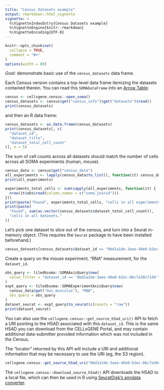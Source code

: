 ```yaml
---
title: "Census Datasets example"
output: rmarkdown::html_vignette
vignette: >
  %\VignetteIndexEntry{Census Datasets example}
  %\VignetteEngine{knitr::rmarkdown}
  %\VignetteEncoding{UTF-8}
---
```


```r
knitr::opts_chunk$set(
  collapse = TRUE,
  comment = "#>"
)
options(width = 80)
```

<!--
THIS VIGNETTE IS BASED ON:
https://github.com/chanzuckerberg/cellxgene-census/blob/main/api/python/notebooks/api_demo/census_datasets.ipynb
-->

*Goal:* demonstrate basic use of the `census_datasets` data frame.

Each Census version contains a top-level data frame itemizing the datasets contained therein. You can read this `SOMADataFrame` into an [Arrow Table](https://arrow.apache.org/docs/r/reference/Table.html):

```r
census <- cellxgene.census::open_soma()
census_datasets <- census$get("census_info")$get("datasets")$read()
print(census_datasets)
```

and then an R data frame:

```r
census_datasets <- as.data.frame(census_datasets)
print(census_datasets[, c(
  "dataset_id",
  "dataset_title",
  "dataset_total_cell_count"
)], n = 5)
```

The sum of cell counts across all datasets should match the number of cells across all SOMA experiments (human, mouse).

```r
census_data <- census$get("census_data")
all_experiments <- lapply(census_data$to_list(), function(it) census_data$get(it$name))
print(all_experiments)
```

```r
experiments_total_cells <- sum(sapply(all_experiments, function(it) {
  nrow(it$obs$read(column_names = c("soma_joinid")))
}))
print(paste("Found", experiments_total_cells, "cells in all experiments."))
print(paste(
  "Found", sum(as.vector(census_datasets$dataset_total_cell_count)),
  "cells in all datasets."
))
```

Let's pick one dataset to slice out of the census, and turn into a Seurat in-memory object. (This requires the `Seurat` package to have been installed beforehand.)

```r
census_datasets[census_datasets$dataset_id == "0bd1a1de-3aee-40e0-b2ec-86c7a30c7149", ]
```

Create a query on the mouse experiment, "RNA" measurement, for the `dataset_id`.

```r
obs_query <- tiledbsoma::SOMAAxisQuery$new(
  value_filter = "dataset_id == '0bd1a1de-3aee-40e0-b2ec-86c7a30c7149'"
)
expt_query <- tiledbsoma::SOMAExperimentAxisQuery$new(
  census_data$get("mus_musculus"), "RNA",
  obs_query = obs_query
)
dataset_seurat <- expt_query$to_seurat(c(counts = "raw"))
print(dataset_seurat)
```

You can also use the `cellxgene.census::get_source_h5ad_uri()` API to fetch a URI pointing to the H5AD associated with this `dataset_id`. This is the same H5AD you can download from the CELLxGENE Portal, and may contain additional data-submitter provided information which was not included in the Census.

The "locator" returned by this API will include a URI and additional information that may be necessary to use the URI (eg, the S3 region).

```r
cellxgene.census::get_source_h5ad_uri("0bd1a1de-3aee-40e0-b2ec-86c7a30c7149")
```

The `cellxgene.census::download_source_h5ad()` API downloads the H5AD to a local file, which can then be used in R using [SeuratDisk's anndata converter](https://mojaveazure.github.io/seurat-disk/articles/convert-anndata.html).
